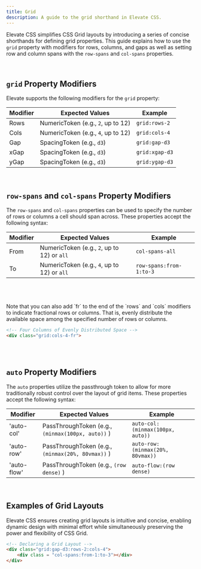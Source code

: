 ```yaml
---
title: Grid
description: A guide to the grid shorthand in Elevate CSS.
---
```


Elevate CSS simplifies CSS Grid layouts by introducing a series of concise shorthands for defining grid properties. This guide explains how to use the `grid` property with modifiers for rows, columns, and gaps as well as setting row and column spans with the `row-spans` and `col-spans` properties.

<br/>

## `grid` Property Modifiers
Elevate supports the following modifiers for the `grid` property:

| **Modifier**             | **Expected Values**              | **Example**                          |
|--------------------------|----------------------------------|--------------------------------------|
| Rows           | NumericToken (e.g., `2`, up to 12)         | `grid:rows-2`                         |
| Cols            | NumericToken (e.g., `4`, up to 12)         | `grid:cols-4`                         |
| Gap            | SpacingToken (e.g., `d3`)      | `grid:gap-d3`                        |
| xGap            | SpacingToken (e.g., `d3`)      | `grid:xgap-d3`                        |
| yGap            | SpacingToken (e.g., `d3`)      | `grid:ygap-d3`                        |

<br/>

## `row-spans` and `col-spans` Property Modifiers
The `row-spans` and `col-spans` properties can be used to specify the number of rows or columns a cell should span across. These properties accept the following syntax:

| **Modifier**             | **Expected Values**              | **Example**                          |
|--------------------------|----------------------------------|--------------------------------------|
| From     | NumericToken (e.g., `2`, up to 12) or `all`         | `col-spans-all`                         |
| To          | NumericToken (e.g., `4`, up to 12) or `all`         | `row-spans:from-1:to-3`                         |

<br/>
<br/>
<br/>


<Aside title="Evenly Distributing Space">
Note that you can also add `fr` to the end of the `rows` and `cols` modifiers to indicate fractional rows or columns. That is, evenly distribute the available space among the specified number of rows or columns.

```html
<!-- Four Columns of Evenly Distributed Space -->
<div class="grid:cols-4-fr">
```

</Aside>

<br/>
<br/>

## `auto` Property Modifiers
The `auto` properties utilize the passthrough token to allow for more traditionally robust control over the layout of grid items. These properties accept the following syntax:

| **Modifier**             | **Expected Values**              | **Example**                          |
|--------------------------|----------------------------------|--------------------------------------|
| 'auto-col'    | PassThroughToken (e.g.,  `(minmax(100px, auto))` )          | `auto-col:(minmax(100px, auto))`                         |
| 'auto-row'        | PassThroughToken (e.g.,  `(minmax(20%, 80vmax))` )         | `auto-row:(minmax(20%, 80vmax))`                         |
| 'auto-flow'    | PassThroughToken (e.g.,  `(row dense)` )         | `auto-flow:(row dense)`                         |

<br/>

## Examples of Grid Layouts

Elevate CSS ensures creating grid layouts is intuitive and concise, enabling dynamic design with minimal effort while simultaneously preserving the power and flexibility of CSS Grid.

```html
<!-- Declaring a Grid Layout -->
<div class="grid:gap-d3:rows-2:cols-4">
    <div class = "col-spans:from-1:to-3"></div>
</div>
```

